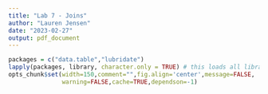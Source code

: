 ```yaml
---
title: "Lab 7 - Joins"
author: "Lauren Jensen"
date: "2023-02-27"
output: pdf_document
---
```


```r
packages = c("data.table","lubridate")
lapply(packages, library, character.only = TRUE) # this loads all libraries above
opts_chunk$set(width=150,comment="",fig.align='center',message=FALSE,
               warning=FALSE,cache=TRUE,dependson=-1)
```